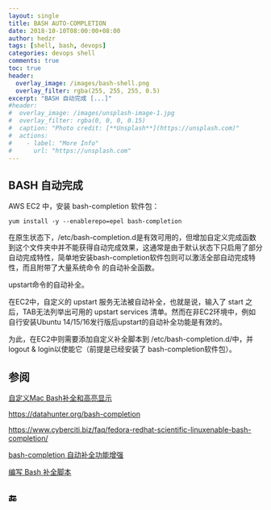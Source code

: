 ```yaml
---
layout: single
title: BASH AUTO-COMPLETION
date: 2018-10-10T08:00:00+08:00
author: hedzr
tags: [shell, bash, devops]
categories: devops shell
comments: true
toc: true
header:
  overlay_image: /images/bash-shell.png
  overlay_filter: rgba(255, 255, 255, 0.5)
excerpt: "BASH 自动完成 [...]"
#header:
#  overlay_image: /images/unsplash-image-1.jpg
#  overlay_filter: rgba(0, 0, 0, 0.15)
#  caption: "Photo credit: [**Unsplash**](https://unsplash.com)"
#  actions:
#    - label: "More Info"
#      url: "https://unsplash.com"
---
```


## BASH 自动完成

AWS EC2 中，安装 bash-completion 软件包：

```
yum install -y --enablerepo=epel bash-completion
```

在原生状态下，/etc/bash-completion.d是有效可用的，但增加自定义完成函数到这个文件夹中并不能获得自动完成效果，这通常是由于默认状态下只启用了部分自动完成特性，简单地安装bash-completion软件包则可以激活全部自动完成特性，而且附带了大量系统命令 的自动补全函数。

upstart命令的自动补全。

在EC2中，自定义的 upstart 服务无法被自动补全，也就是说，输入了 start 之后，TAB无法列举出可用的 upstart services 清单。然而在非EC2环境中，例如自行安装Ubuntu 14/15/16发行版后upstart的自动补全功能是有效的。

为此，在EC2中则需要添加自定义补全脚本到 /etc/bash-completion.d/中，并logout & login以使能它（前提是已经安装了 bash-completion软件包）。

## 参阅

[自定义Mac Bash补全和高亮显示](https://rawbin-.github.io/操作系统/开发环境/2016/04/02/custom-bash/)

https://datahunter.org/bash-completion

https://www.cyberciti.biz/faq/fedora-redhat-scientific-linuxenable-bash-completion/

[bash-completion 自动补全功能增强](http://foolishfish.blog.51cto.com/3822001/1610101)

[编写 Bash 补全脚本](http://kodango.com/bash-competion-programming)

## 🔚
